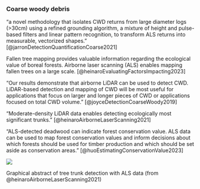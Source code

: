 
### Coarse woody debris

"a novel methodology that isolates CWD returns from large diameter logs (>30cm) using a refined grounding algorithm, a mixture of height and pulse-based filters and linear pattern recognition, to transform ALS returns into measurable, vectorized shapes." [@jarronDetectionQuantificationCoarse2021]

Fallen tree mapping provides valuable information regarding the ecological value of boreal forests. Airborne laser scanning (ALS) enables mapping fallen trees on a large scale. [@heinaroEvaluatingFactorsImpacting2023]

"Our results demonstrate that airborne LiDAR can be used to detect CWD. LiDAR-based detection and mapping of CWD will be most useful for applications that focus on larger and longer pieces of CWD or applications focused on total CWD volume." [@joyceDetectionCoarseWoody2019]

"Moderate-density LiDAR data enables detecting ecologically most significant trunks." [@heinaroAirborneLaserScanning2021]

"ALS-detected deadwood can indicate forest conservation value.
ALS data can be used to map forest conservation values and inform decisions about which forests should be used for timber production and which should be set aside as conservation areas." [@huoEstimatingConservationValue2023]

::: {#fig-cwd}
![](https://ars.els-cdn.com/content/image/1-s2.0-S0378112721003133-ga1_lrg.jpg)

Graphical abstract of tree trunk detection with ALS data (from @heinaroAirborneLaserScanning2021)
:::
